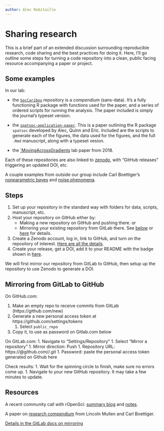 ```yaml
---
author: Alec Robitaille
---
```


# Sharing research

This is a brief part of an extended discussion surrounding reproducible research, code sharing and the best practices for doing it. Here, I'll go outline some steps for turning a code repository into a clean, public facing resource accompanying a paper or project.

## Some examples

In our lab:

* the [`SocCaribou`](https://github.com/wildlifeevoeco/SocCaribou) repository is a *compendium* (sans-data). It's a fully functioning R package with functions used for the paper, and a series of ordered scripts for running the analysis. The paper included is simply the journal's typeset version. 

* the [`spatsoc-application-paper`](https://github.com/robitalec/spatsoc-application-paper). This is a paper outlining the R package `spatsoc` developed by Alec, Quinn and Eric. Included are the scripts to generate each of the figures, the data used for the figures, and the full `.Rmd` manuscript, along with a typeset vesion.

* the [`MovingAcrossGradients](https://github.com/wildlifeevoeco/MovingAcrossGradients) lab paper from 2018. 


Each of these repositories are also linked to [zenodo](https://zenodo.org), with "GitHub releases" triggering an updated DOI, etc.

A couple examples from outside our group include Carl Boettiger's [nonparametric bayes](https://github.com/cboettig/nonparametric-bayes) and [noise phenomena](https://github.com/cboettig/noise-phenomena). 



## Steps

1. Set up your repository in the standard way with folders for data, scripts, manuscript, etc. 
1. Host your repository on GitHub either by:
    * Making a new repository on GitHub and pushing there. 
    or
    * Mirroring your existing repository from GitLab there. See [below](https://gitlab.com/WEEL_grp/core/-/blob/master/Guides/Pushing-From-GitLab-To-GitHub/PushingFromLabToHub.md) or [here]() for details. 
1. Create a Zenodo account, log in, link to GitHub, and turn on the repository of interest. [Here are all the details](https://guides.github.com/activities/citable-code/). 
1. Create your release, get a DOI, add it to your README with the badge shown in [here](https://zenodo.org/account/settings/github). 



We will first mirror our repository from GitLab to GitHub, then setup up the repository to use Zenodo to generate a DOI. 


## Mirroring from GitLab to GitHub

On GitHub.com:

1. Make an empty repo to receive commits from GitLab (https://github.com/new)
1. Generate a new personal access token at https://github.com/settings/tokens 
	1. Select `public_repo`
1. Copy it, to use as password on Gitlab.com below

On GitLab.com:
1. Navigate to "Settings/Repository"
1. Select "Mirror a repository"
1. Mirror direction: Push
1. Repository URL: https://<your_github_username>@github.com/<your_github_group>/<your_github_project>.git
1. Password: paste the personal access token generated on Github here

Check results:
1. Wait for the spinning circle to finish, make sure no errors come up. 
1. Navigate to your new GitHub repository. It may take a few minutes to update. 


## Resources
A recent community call with rOpenSci: [summary blog](https://ropensci.org/blog/2018/11/29/codereview/) and [notes](https://docs.google.com/document/d/1LfyhgsbVgLWgWPhS0nbaBIZSFjireEBBSYL4PmhUJis/edit). 

A paper on [research compendium](/user_uploads/4422/JZqXfCyHQv5eePmN7vFYoIwM/Packaging-Data-Analytical-Work-Reproducibly-Using-R-and-Friends.pdf) from Lincoln Mullen and Carl Boettiger. 

[Details in the GitLab docs on mirroring](https://docs.gitlab.com/ee/workflow/repository_mirroring.html#setting-up-a-push-mirror-from-gitlab-to-github-core)
